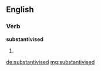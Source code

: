 ==English==

===Verb===
'''substantivised'''

# {{en-past of|substantivise}}

[[de:substantivised]]
[[mg:substantivised]]